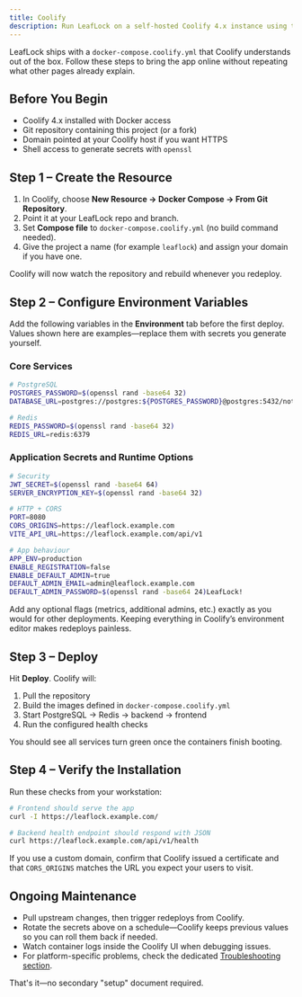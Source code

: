 ```yaml
---
title: Coolify
description: Run LeafLock on a self-hosted Coolify 4.x instance using the bundled Docker Compose file.
---
```


LeafLock ships with a `docker-compose.coolify.yml` that Coolify understands out of the box. Follow these steps to bring the app online without repeating what other pages already explain.

## Before You Begin

- Coolify 4.x installed with Docker access
- Git repository containing this project (or a fork)
- Domain pointed at your Coolify host if you want HTTPS
- Shell access to generate secrets with `openssl`

## Step 1 – Create the Resource

1. In Coolify, choose **New Resource → Docker Compose → From Git Repository**.
2. Point it at your LeafLock repo and branch.
3. Set **Compose file** to `docker-compose.coolify.yml` (no build command needed).
4. Give the project a name (for example `leaflock`) and assign your domain if you have one.

Coolify will now watch the repository and rebuild whenever you redeploy.

## Step 2 – Configure Environment Variables

Add the following variables in the **Environment** tab before the first deploy. Values shown here are examples—replace them with secrets you generate yourself.

### Core Services

```bash
# PostgreSQL
POSTGRES_PASSWORD=$(openssl rand -base64 32)
DATABASE_URL=postgres://postgres:${POSTGRES_PASSWORD}@postgres:5432/notes?sslmode=prefer

# Redis
REDIS_PASSWORD=$(openssl rand -base64 32)
REDIS_URL=redis:6379
```

### Application Secrets and Runtime Options

```bash
# Security
JWT_SECRET=$(openssl rand -base64 64)
SERVER_ENCRYPTION_KEY=$(openssl rand -base64 32)

# HTTP + CORS
PORT=8080
CORS_ORIGINS=https://leaflock.example.com
VITE_API_URL=https://leaflock.example.com/api/v1

# App behaviour
APP_ENV=production
ENABLE_REGISTRATION=false
ENABLE_DEFAULT_ADMIN=true
DEFAULT_ADMIN_EMAIL=admin@leaflock.example.com
DEFAULT_ADMIN_PASSWORD=$(openssl rand -base64 24)LeafLock!
```

Add any optional flags (metrics, additional admins, etc.) exactly as you would for other deployments. Keeping everything in Coolify’s environment editor makes redeploys painless.

## Step 3 – Deploy

Hit **Deploy**. Coolify will:

1. Pull the repository
2. Build the images defined in `docker-compose.coolify.yml`
3. Start PostgreSQL → Redis → backend → frontend
4. Run the configured health checks

You should see all services turn green once the containers finish booting.

## Step 4 – Verify the Installation

Run these checks from your workstation:

```bash
# Frontend should serve the app
curl -I https://leaflock.example.com/

# Backend health endpoint should respond with JSON
curl https://leaflock.example.com/api/v1/health
```

If you use a custom domain, confirm that Coolify issued a certificate and that `CORS_ORIGINS` matches the URL you expect your users to visit.

## Ongoing Maintenance

- Pull upstream changes, then trigger redeploys from Coolify.
- Rotate the secrets above on a schedule—Coolify keeps previous values so you can roll them back if needed.
- Watch container logs inside the Coolify UI when debugging issues.
- For platform-specific problems, check the dedicated [Troubleshooting section](/troubleshooting/).

That's it—no secondary "setup" document required.

